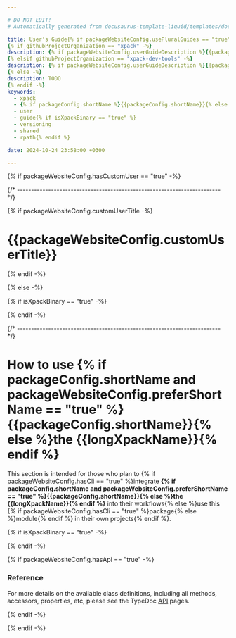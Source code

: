 ```yaml
---

# DO NOT EDIT!
# Automatically generated from docusaurus-template-liquid/templates/docusaurus.

title: User's Guide{% if packageWebsiteConfig.usePluralGuides == "true" %}s{% endif %}
{% if githubProjectOrganization == "xpack" -%}
description: {% if packageWebsiteConfig.userGuideDescription %}{{packageWebsiteConfig.userGuideDescription}}{% else %}User information, including how to include it in a project, how to instantiate objects, how to call various functions.{% endif %}
{% elsif githubProjectOrganization == "xpack-dev-tools" -%}
description: {% if packageWebsiteConfig.userGuideDescription %}{{packageWebsiteConfig.userGuideDescription}}{% else %}User information, including the versioning scheme, usage of shared libraries, and RPATH configuration on GNU/Linux.{% endif %}
{% else -%}
description: TODO
{% endif -%}
keywords:
  - xpack
  - {% if packageConfig.shortName %}{{packageConfig.shortName}}{% else %}{{packageName}}{% endif %}
  - user
  - guide{% if isXpackBinary == "true" %}
  - versioning
  - shared
  - rpath{% endif %}

date: 2024-10-24 23:58:00 +0300

---
```


{% if packageWebsiteConfig.hasCustomUser == "true" -%}


{/* ------------------------------------------------------------------------ */}

{% if packageWebsiteConfig.customUserTitle -%}

# {{packageWebsiteConfig.customUserTitle}}

{% endif -%}

<CustomContent />

{% else -%}

{% if isXpackBinary == "true" -%}


{% endif -%}


{/* ------------------------------------------------------------------------ */}

# How to use {% if packageConfig.shortName and packageWebsiteConfig.preferShortName == "true" %}{{packageConfig.shortName}}{% else %}the {{longXpackName}}{% endif %}

This section is intended for those who plan to {% if packageWebsiteConfig.hasCli == "true" %}integrate
**{% if packageConfig.shortName and packageWebsiteConfig.preferShortName == "true" %}{{packageConfig.shortName}}{% else %}the {{longXpackName}}{% endif %}** into their workflows{% else %}use this
{% if packageWebsiteConfig.hasCli == "true" %}package{% else %}module{% endif %} in their
own projects{% endif %}.

<ProjectContent />

{% if isXpackBinary == "true" -%}

<Versioning/>

<LibrariesAndRpath/>

<UseInTesting/>

{% endif -%}

{% if packageWebsiteConfig.hasApi == "true" -%}

### Reference

For more details on the available class definitions, including all methods,
accessors, properties, etc,
please see the TypeDoc
[API](/docs/api/) pages.

{% endif -%}

{% endif -%}
